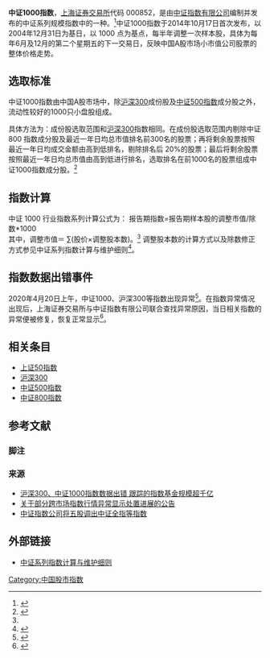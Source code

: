 {{Primarysources|time=2020-07-07T04:49:24+00:00}}
'''中证1000指数'''，[[上海证券交易所|上海证券交易所]]代码 000852，是由[[中证指数有限公司|中证指数有限公司]]编制并发布的中证系列规模指数中的一种。<ref>{{Cite web|title=中证1000指数详情 - 中证指数有限公司|url=http://www.csindex.com.cn/zh-CN/indices/index-detail/000852|accessdate=|author=中证指数有限公司|date=|format=|publisher=|language=|archive-date=2020-07-05|archive-url=https://web.archive.org/web/20200705184043/http://www.csindex.com.cn/zh-CN/indices/index-detail/000852|dead-url=no}}</ref>中证1000指数于2014年10月17日首次发布，以2004年12月31日为基日，以 1000 点为基点，每半年调整一次样本股，具体为每年6月及12月的第二个星期五的下一交易日，反映中国A股市场小市值公司股票的整体价格走势。

== 选取标准 ==
中证1000指数由中国A股市场中，除[[沪深300|沪深300]]成份股及[[中证500指数|中证500指数]]成分股之外，流动性较好的1000只小盘股组成。

具体方法为：成份股选取范围和[[沪深300|沪深300]]指数相同。在成份股选取范围内剔除中证 800 指数成分股及最近一年日均总市值排名前300名的股票；再将剩余股票按照最近一年日均成交金额由高到低排名，剔除排名后 20%的股票；最后将剩余股票按照最近一年日均总市值由高到低进行排名，选取排名在前1000名的股票组成中证1000指数成分股。<ref name="编制方案">{{Cite web|title=中证 1000 指数及行业指数系列编制方案|url=http://www.csindex.com.cn/uploads/indices/detail/files/zh_CN/191_000852_Index_Methodology_cn.pdf?t=1593874607|accessdate=|author=中证指数有限公司|date=|format=|publisher=|language=|archive-date=2020-07-05|archive-url=https://web.archive.org/web/20200705060350/http://www.csindex.com.cn/uploads/indices/detail/files/zh_CN/191_000852_Index_Methodology_cn.pdf?t=1593874607|dead-url=no}}</ref>

== 指数计算 ==
中证 1000 行业指数系列计算公式为：
报告期指数=报告期样本股的调整市值/除数*1000<br>
其中，调整市值＝ ∑(股价×调整股本数)。<ref name="编制方案"/> 调整股本数的计算方式以及除数修正方式参见中证系列指数计算与维护细则<ref>{{Cite web|title=中证系列指数计算与维护细则 - 中证指数有限公司|url=http://www.csindex.com.cn/uploads/indices/detail/files/zh_CN/CSIMeth.pdf|accessdate=|author=中证指数有限公司|date=|format=|publisher=|language=|archive-date=2018-09-21|archive-url=https://web.archive.org/web/20180921165018/http://www.csindex.com.cn/uploads/indices/detail/files/zh_CN/CSIMeth.pdf|dead-url=no}}</ref>。

== 指数数据出错事件 ==
2020年4月20日上午，中证1000、沪深300等指数出现异常<ref>{{Cite web|title=沪深300、中证1000指数数据出错 跟踪的指数基金规模超千亿|url=https://finance.sina.com.cn/money/fund/original/2020-04-20/doc-iircuyvh8763438.shtml|accessdate=|author=新浪财经|date=|format=|publisher=|language=|archive-date=2020-04-26|archive-url=https://web.archive.org/web/20200426055539/https://finance.sina.com.cn/money/fund/original/2020-04-20/doc-iircuyvh8763438.shtml|dead-url=no}}</ref>。在指数异常情况出现后，上海证券交易所与中证指数有限公司联合查找异常原因，当日相关指数的异常便被修复，恢复正常显示<ref>{{Cite web|title=关于部分跨市场指数行情异常显示处置进展的公告|url=http://www.sse.com.cn/disclosure/announcement/general/c/c_20200420_5044836.shtml|accessdate=|author=上海证券交易所|date=|format=|publisher=|language=|archive-date=2020-07-05|archive-url=https://web.archive.org/web/20200705152822/http://www.sse.com.cn/disclosure/announcement/general/c/c_20200420_5044836.shtml|dead-url=no}}</ref>。

== 相关条目 ==
* [[上证50指数|上证50指数]]
* [[沪深300|沪深300]]
* [[中证500指数|中证500指数]]
* [[中证800指数|中证800指数]]
== 参考文献 ==
===脚注===
{{reflist|2}}
===来源===
* [https://finance.sina.com.cn/money/fund/original/2020-04-20/doc-iircuyvh8763438.shtml 沪深300、中证1000指数数据出错 跟踪的指数基金规模超千亿 ] {{Wayback|url=https://finance.sina.com.cn/money/fund/original/2020-04-20/doc-iircuyvh8763438.shtml |date=20200426055539 }}
* [http://www.sse.com.cn/disclosure/announcement/general/c/c_20200420_5044836.shtml 关于部分跨市场指数行情异常显示处置进展的公告 ] {{Wayback|url=http://www.sse.com.cn/disclosure/announcement/general/c/c_20200420_5044836.shtml |date=20200705152822 }}
* [http://finance.sina.com.cn/roll/2020-07-02/doc-iirczymm0181109.shtml 中证指数公司将五股调出中证全指等指数 ] {{Wayback|url=http://finance.sina.com.cn/roll/2020-07-02/doc-iirczymm0181109.shtml |date=20200706190431 }}
== 外部链接 ==
* [http://www.csindex.com.cn/uploads/indices/detail/files/zh_CN/CSIMeth.pdf 中证系列指数计算与维护细则 ] {{Wayback|url=http://www.csindex.com.cn/uploads/indices/detail/files/zh_CN/CSIMeth.pdf |date=20180921165018 }}

[[Category:中国股市指数|Category:中国股市指数]]